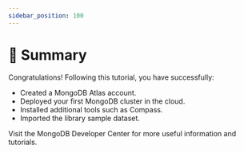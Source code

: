 ```yaml
---
sidebar_position: 100
---
```




# 🎯 Summary

Congratulations! Following this tutorial, you have successfully:
* Created a MongoDB Atlas account.
* Deployed your first MongoDB cluster in the cloud.
* Installed additional tools such as Compass.
* Imported the library sample dataset.

Visit the <Link to="https://mongodb.com/developer/">MongoDB Developer Center</Link> for more useful information and tutorials.
